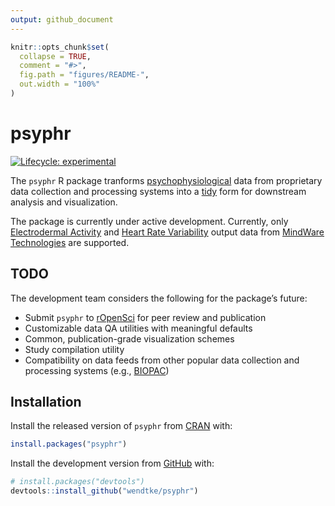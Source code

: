 ```yaml
---
output: github_document
---
```


<!-- README.md is generated from README.Rmd. Please edit that file -->

```r
knitr::opts_chunk$set(
  collapse = TRUE,
  comment = "#>",
  fig.path = "figures/README-",
  out.width = "100%"
)
```
# psyphr

<!-- badges: start -->
[![Lifecycle: experimental](https://img.shields.io/badge/lifecycle-experimental-orange.svg)](https://www.tidyverse.org/lifecycle/#experimental)
<!-- badges: end -->

The `psyphr` R package tranforms [psychophysiological](https://en.wikipedia.org/wiki/Psychophysiology) data from 
proprietary data collection and processing systems into a [tidy](http://vita.had.co.nz/papers/tidy-data.pdf) form for downstream analysis 
and visualization.

The package is currently under active development. Currently, only [Electrodermal Activity](https://support.mindwaretech.com/manuals/software/eda/3-2/) and [Heart Rate Variability](https://support.mindwaretech.com/manuals/software/hrv/3-2/) output data from [MindWare Technologies](https://www.mindwaretech.com/) are supported. 


## TODO

The development team considers the following for the package's future:

- Submit `psyphr` to [rOpenSci](https://ropensci.org/) for peer review and publication
- Customizable data QA utilities with meaningful defaults
- Common, publication-grade visualization schemes
- Study compilation utility
- Compatibility on data feeds from other popular data collection and processing systems (e.g., [BIOPAC](https://www.biopac.com/))


## Installation

Install the released version of `psyphr` from [CRAN](https://CRAN.R-project.org) with:

``` r
install.packages("psyphr")
```

Install the development version from [GitHub](https://github.com/) with:

``` r
# install.packages("devtools")
devtools::install_github("wendtke/psyphr")
```
